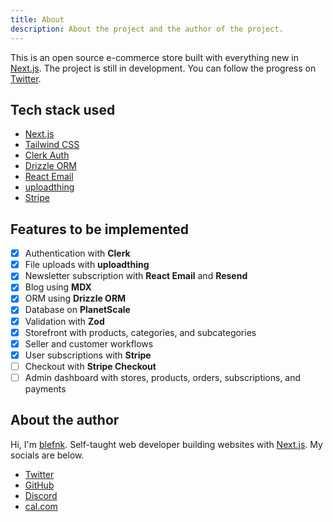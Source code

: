 ```yaml
---
title: About
description: About the project and the author of the project.
---
```


This is an open source e-commerce store built with everything new in [Next.js](https://nextjs.org/).
The project is still in development. You can follow the progress on [Twitter](https://x.com/blefnk).

## Tech stack used

- [Next.js](https://nextjs.org)
- [Tailwind CSS](https://tailwindcss.com)
- [Clerk Auth](https://clerk.dev)
- [Drizzle ORM](https://orm.drizzle.team)
- [React Email](https://react.email)
- [uploadthing](https://uploadthing.com)
- [Stripe](https://stripe.com)

## Features to be implemented

- [x] Authentication with **Clerk**
- [x] File uploads with **uploadthing**
- [x] Newsletter subscription with **React Email** and **Resend**
- [x] Blog using **MDX**
- [x] ORM using **Drizzle ORM**
- [x] Database on **PlanetScale**
- [x] Validation with **Zod**
- [x] Storefront with products, categories, and subcategories
- [x] Seller and customer workflows
- [x] User subscriptions with **Stripe**
- [ ] Checkout with **Stripe Checkout**
- [ ] Admin dashboard with stores, products, orders, subscriptions, and payments

## About the author

Hi, I'm [blefnk](https://x.com/blefnk). Self-taught web developer building websites with [Next.js](https://nextjs.org/). My socials are below.

- [Twitter](https://x.com/blefnk)
- [GitHub](https://github.com/blefnk)
- [Discord](https://discord.com/users/blefnk)
- [cal.com](https://cal.com/blefnk)
